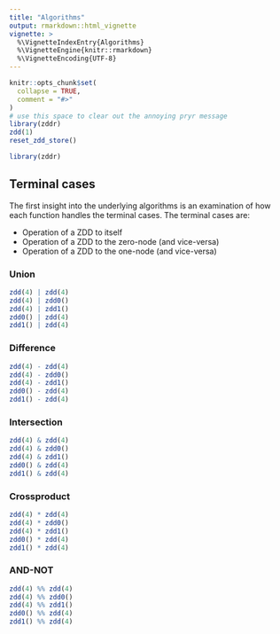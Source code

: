 ```yaml
---
title: "Algorithms"
output: rmarkdown::html_vignette
vignette: >
  %\VignetteIndexEntry{Algorithms}
  %\VignetteEngine{knitr::rmarkdown}
  %\VignetteEncoding{UTF-8}
---
```


```r
knitr::opts_chunk$set(
  collapse = TRUE,
  comment = "#>"
)
# use this space to clear out the annoying pryr message
library(zddr)
zdd(1)
reset_zdd_store()
```

```r
library(zddr)
```

## Terminal cases

The first insight into the underlying algorithms is an examination of how each function handles the terminal cases. The terminal cases are:

* Operation of a ZDD to itself
* Operation of a ZDD to the zero-node (and vice-versa)
* Operation of a ZDD to the one-node (and vice-versa)

### Union

```r
zdd(4) | zdd(4)
zdd(4) | zdd0()
zdd(4) | zdd1()
zdd0() | zdd(4)
zdd1() | zdd(4)
```

### Difference

```r
zdd(4) - zdd(4)
zdd(4) - zdd0()
zdd(4) - zdd1()
zdd0() - zdd(4)
zdd1() - zdd(4)
```

### Intersection

```r
zdd(4) & zdd(4)
zdd(4) & zdd0()
zdd(4) & zdd1()
zdd0() & zdd(4)
zdd1() & zdd(4)
```


### Crossproduct

```r
zdd(4) * zdd(4)
zdd(4) * zdd0()
zdd(4) * zdd1()
zdd0() * zdd(4)
zdd1() * zdd(4)
```

### AND-NOT

```r
zdd(4) %% zdd(4)
zdd(4) %% zdd0()
zdd(4) %% zdd1()
zdd0() %% zdd(4)
zdd1() %% zdd(4)
```

